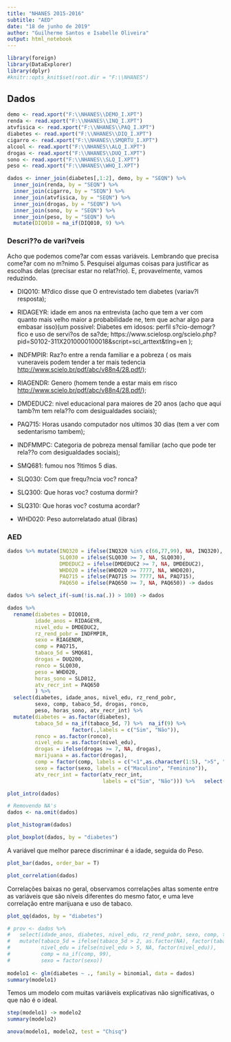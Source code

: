 ---
title: "NHANES 2015-2016"
subtitle: "AED"
date: "18 de junho de 2019"
author: "Guilherme Santos e Isabelle Oliveira"
output: html_notebook
---

```{r}
library(foreign)
library(DataExplorer)
library(dplyr)
#knitr::opts_knit$set(root.dir = "F:\\NHANES")
```


## Dados

```{r}
demo <- read.xport("F:\\NHANES\\DEMO_I.XPT")
renda <- read.xport("F:\\NHANES\\INQ_I.XPT")
atvfisica <- read.xport("F:\\NHANES\\PAQ_I.XPT")
diabetes <- read.xport("F:\\NHANES\\DIQ_I.XPT")
cigarro <- read.xport("F:\\NHANES\\SMQRTU_I.XPT")
alcool <- read.xport("F:\\NHANES\\ALQ_I.XPT")
drogas <- read.xport("F:\\NHANES\\DUQ_I.XPT")
sono <- read.xport("F:\\NHANES\\SLQ_I.XPT")
peso <- read.xport("F:\\NHANES\\WHQ_I.XPT")
```

```{r}
dados <- inner_join(diabetes[,1:2], demo, by = "SEQN") %>% 
  inner_join(renda, by = "SEQN") %>% 
  inner_join(cigarro, by = "SEQN") %>% 
  inner_join(atvfisica, by = "SEQN") %>%
  inner_join(drogas, by = "SEQN") %>%
  inner_join(sono, by = "SEQN") %>%
  inner_join(peso, by = "SEQN") %>%
  mutate(DIQ010 = na_if(DIQ010, 9) %>%                                                   na_if(3)) %>% mutate(DIQ010 = ifelse(DIQ010 == 1, 1,0 ))
```

### Descri??o de vari?veis

  Acho que podemos come?ar com essas variáveis. Lembrando que precisa come?ar com no m?nimo 5. Pesquisei algumas coisas para justificar as escolhas delas (precisar estar no relat?rio). E, provavelmente, vamos reduzindo.

 - DIQ010: M?dico disse que O entrevistado tem diabetes (variav?l resposta);
 
 - RIDAGEYR: idade em anos na entrevista (acho que tem a ver com quanto mais velho maior a probabilidade ne, tem que achar algo para embasar isso)(um possivel: Diabetes em idosos: perfil s?cio-demogr?fico e uso de servi?os de sa?de; https://www.scielosp.org/scielo.php?pid=S0102-311X2010000100018&script=sci_arttext&tlng=en );
 
 - INDFMPIR: Raz?o entre a renda familiar e a pobreza ( os mais vuneraveis podem tender a ter mais tedencia <http://www.scielo.br/pdf/abc/v88n4/28.pdf/>);
 
 - RIAGENDR: Genero (homem tende a estar mais em risco <http://www.scielo.br/pdf/abc/v88n4/28.pdf/>);
 
 - DMDEDUC2: nivel educacional para maiores de 20 anos (acho que aqui tamb?m tem rela??o com desigualdades sociais);
 
 - PAQ715: Horas usando computador nos ultimos 30 dias (tem a ver com sedentarismo tambem);
 
 - INDFMMPC: Categoria de pobreza mensal familiar (acho que pode ter rela??o com desigualdades sociais);
 
 - SMQ681: fumou nos ?ltimos 5 dias.
 
 - SLQ030: Com que frequ?ncia voc? ronca?
 
 - SLQ300: Que horas voc? costuma dormir?
 
 - SLQ310: Que horas voc? costuma acordar?
 
 - WHD020: Peso autorrelatado atual (libras)
 
### AED

```{r}
dados %>% mutate(INQ320 = ifelse(INQ320 %in% c(66,77,99), NA, INQ320),
                 SLQ030 = ifelse(SLQ030 >= 7, NA, SLQ030),
                 DMDEDUC2 = ifelse(DMDEDUC2 >= 7, NA, DMDEDUC2),
                 WHD020 = ifelse(WHD020 >= 7777, NA, WHD020),
                 PAQ715 = ifelse(PAQ715 >= 7777, NA, PAQ715),
                 PAQ650 = ifelse(PAQ650 >= 7, NA, PAQ650)) -> dados

dados %>% select_if(~sum(!is.na(.)) > 100) -> dados
```

```{r}
dados %>%  
  rename(diabetes = DIQ010,
         idade_anos = RIDAGEYR,
         nivel_edu = DMDEDUC2,
         rz_rend_pobr = INDFMPIR,
         sexo = RIAGENDR,
         comp = PAQ715,
         tabaco_5d = SMQ681,
         drogas = DUQ200,
         ronco = SLQ030,
         peso = WHD020,
         horas_sono = SLD012,
         atv_recr_int = PAQ650
         ) %>% 
  select(diabetes, idade_anos, nivel_edu, rz_rend_pobr,
         sexo, comp, tabaco_5d, drogas, ronco,
         peso, horas_sono, atv_recr_int) %>% 
  mutate(diabetes = as.factor(diabetes),
         tabaco_5d = na_if(tabaco_5d, 7) %>%  na_if(9) %>%
                     factor(.,labels = c("Sim", "Não")),
         ronco = as.factor(ronco),
         nivel_edu = as.factor(nivel_edu), 
         drogas = ifelse(drogas >= 7, NA, drogas),
         marijuana = as.factor(drogas),
         comp = factor(comp, labels = c("<1",as.character(1:5), ">5", "0")),
         sexo = factor(sexo, labels = c("Maculino", "Feminino")),
         atv_recr_int = factor(atv_recr_int, 
                               labels = c("Sim", "Não"))) %>%   select(-drogas) -> dados

plot_intro(dados)
```

```{r}
# Removendo NA's
dados <- na.omit(dados)
```


```{r}
plot_histogram(dados)
```
```{r}
plot_boxplot(dados, by = "diabetes")    
```
  A variável que melhor parece discriminar é a idade, seguida do Peso.


```{r}
plot_bar(dados, order_bar = T)
```


```{r}
plot_correlation(dados)
```
  Correlações baixas no geral, observamos correlações altas somente entre as variáveis que são níveis diferentes do mesmo fator, e uma leve correlação entre marijuana e uso de tabaco.

```{r}
plot_qq(dados, by = "diabetes")
```


```{r}
# prov <- dados %>% 
#   select(idade_anos, diabetes, nivel_edu, rz_rend_pobr, sexo, comp, tabaco_5d) %>%
#   mutate(tabaco_5d = ifelse(tabaco_5d > 2, as.factor(NA), factor(tabaco_5d)),
#          nivel_edu = ifelse(nivel_edu > 5, NA, factor(nivel_edu)),
#          comp = na_if(comp, 99),
#          sexo = factor(sexo))
  
modelo1 <- glm(diabetes ~ ., family = binomial, data = dados)
summary(modelo1)
```
  
  Temos um modelo com muitas variáveis explicativas não significativas, o que não é o ideal.

```{r}
step(modelo1) -> modelo2
summary(modelo2)
```

```{r}
anova(modelo1, modelo2, test = "Chisq")
```




